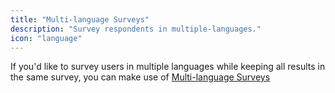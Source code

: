 ```yaml
---
title: "Multi-language Surveys"
description: "Survey respondents in multiple-languages."
icon: "language"
---
```


If you'd like to survey users in multiple languages while keeping all results in the same survey, you can make use of [Multi-language Surveys](/xm-and-surveys/surveys/general-features/multi-language-surveys#multi-language-surveys)